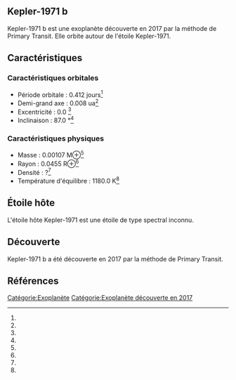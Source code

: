 == Kepler-1971 b ==

{{Infobox Exoplanète
| nom = Kepler-1971 b
| image = 
| légende = 
| étoile = Kepler-1971
| constellation = 
| ascension_droite = 
| déclinaison = 
| distance = ?
| type_spectral = ?
| masse = 0.00107 M⊕<ref></ref>
| rayon = 0.0455 R⊕<ref></ref>
| densité = ?<ref></ref>
| gravité = ?<ref></ref>
| température = 1180.0 K<ref></ref>
| période = 0.412 j<ref></ref>
| demi_grand_axe = 0.008 ua<ref></ref>
| excentricité = 0.0 <ref></ref>
| inclinaison = 87.0 °<ref></ref>
| méthode_découverte = Primary Transit
| date_découverte = 2017
| statut = Confirmée
}}

Kepler-1971 b est une exoplanète découverte en 2017 par la méthode de Primary Transit. Elle orbite autour de l'étoile Kepler-1971.

== Caractéristiques ==

=== Caractéristiques orbitales ===
* Période orbitale : 0.412 jours<ref></ref>
* Demi-grand axe : 0.008 ua<ref></ref>
* Excentricité : 0.0 <ref></ref>
* Inclinaison : 87.0 °<ref></ref>

=== Caractéristiques physiques ===
* Masse : 0.00107 M⊕<ref></ref>
* Rayon : 0.0455 R⊕<ref></ref>
* Densité : ?<ref></ref>
* Température d'équilibre : 1180.0 K<ref></ref>

== Étoile hôte ==

{{Infobox Étoile
| nom = Kepler-1971
| image = 
| légende = 
| constellation = 
| ascension_droite = 
| déclinaison = 
| distance = ?
| type_spectral = ?
| magnitude_absolue = 
| magnitude_apparente = 
| masse = ?<ref></ref>
| rayon = ?<ref></ref>
| température = ?<ref></ref>
| métallicité = ?<ref></ref>
| âge = ?<ref></ref>
}}

L'étoile hôte Kepler-1971 est une étoile de type spectral inconnu.

== Découverte ==

Kepler-1971 b a été découverte en 2017 par la méthode de Primary Transit.

== Références ==
<references />

[[Catégorie:Exoplanète]]
[[Catégorie:Exoplanète découverte en 2017]]
